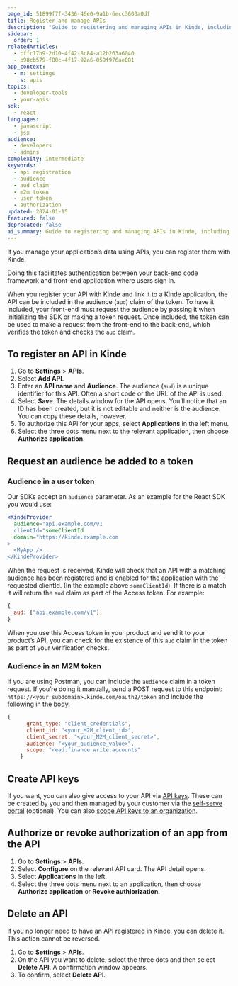 ```yaml
---
page_id: 51899f7f-3436-46e0-9a1b-6ecc3603a0df
title: Register and manage APIs
description: "Guide to registering and managing APIs in Kinde, including audience configuration and authorization setup"
sidebar:
  order: 1
relatedArticles:
  - cffc17b9-2d10-4f42-8c84-a12b263a6040
  - b98cb579-f80c-4f17-92a6-059f976ae081
app_context:
  - m: settings
    s: apis
topics:
  - developer-tools
  - your-apis
sdk:
  - react
languages:
  - javascript
  - jsx
audience:
  - developers
  - admins
complexity: intermediate
keywords:
  - api registration
  - audience
  - aud claim
  - m2m token
  - user token
  - authorization
updated: 2024-01-15
featured: false
deprecated: false
ai_summary: Guide to registering and managing APIs in Kinde, including audience configuration and authorization setup
---
```


If you manage your application’s data using APIs, you can register them with Kinde.

Doing this facilitates authentication between your back-end code framework and front-end application where users sign in.

When you register your API with Kinde and link it to a Kinde application, the API can be included in the audience (`aud`) claim of the token. To have it included, your front-end must request the audience by passing it when initializing the SDK or making a token request. Once included, the token can be used to make a request from the front-end to the back-end, which verifies the token and checks the `aud` claim.


## To register an API in Kinde

1. Go to **Settings** > **APIs**.
2. Select **Add API**.
3. Enter an **API name** and **Audience**. The audience (`aud`) is a unique identifier for this API. Often a short code or the URL of the API is used.
4. Select **Save**. The details window for the API opens. You’ll notice that an ID has been created, but it is not editable and neither is the audience. You can copy these details, however.
5. To authorize this API for your apps, select **Applications** in the left menu.
6. Select the three dots menu next to the relevant application, then choose **Authorize application**.

## Request an audience be added to a token

### Audience in a user token

Our SDKs accept an `audience` parameter. As an example for the React SDK you would use:

```jsx
<KindeProvider
  audience="api.example.com/v1
  clientId="someClientId
  domain="https://kinde.example.com
>
  <MyApp />
</KindeProvider>
```

When the request is received, Kinde will check that an API with a matching audience has been registered and is enabled for the application with the requested clientId. (In the example above `someClientId`). If there is a match it will return the `aud` claim as part of the Access token. For example:

```jsx
{
  aud: ["api.example.com/v1"];
}
```

When you use this Access token in your product and send it to your product’s API, you can check for the existence of this `aud` claim in the token as part of your verification checks.

### Audience in an M2M token

If you are using Postman, you can include the `audience` claim in a token request. If you’re doing it manually, send a POST request to this endpoint: `https://<your_subdomain>.kinde.com/oauth2/token` and include the following in the body.

```jsx
{
      grant_type: "client_credentials",
      client_id: "<your_M2M_client_id>",
      client_secret: "<your_M2M_client_secret>",
      audience: "<your_audience_value>",
      scope: "read:finance write:accounts"
    }
```

## Create API keys

If you want, you can also give access to your API via [API keys](/manage-your-apis/add-manage-api-keys/create-an-api-key/). These can be created by you and then managed by your customer via the [self-serve portal](/build/self-service-portal/self-serve-portal-for-orgs/) (optional). You can also [scope API keys to an organization](/manage-your-apis/about-api-keys/organization-api-keys/).

## Authorize or revoke authorization of an app from the API

1. Go to **Settings** > **APIs**.
2. Select **Configure** on the relevant API card. The API detail opens.
3. Select **Applications** in the left.
4. Select the three dots menu next to an application, then choose **Authorize application** or **Revoke authiorization**.

## Delete an API

If you no longer need to have an API registered in Kinde, you can delete it. This action cannot be reversed.

1. Go to **Settings** > **APIs**.
2. On the API you want to delete, select the three dots and then select **Delete API**. A confirmation window appears.
3. To confirm, select **Delete API**.
